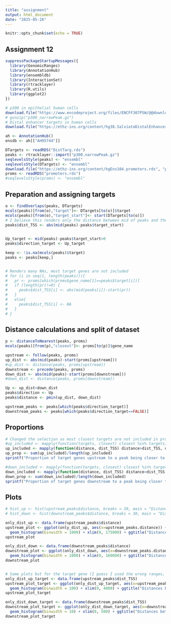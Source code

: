 ```yaml
---
title: "assignment"
output: html_document
date: "2025-05-26"
---
```


```r
knitr::opts_chunk$set(echo = TRUE)
```

## Assignment 12


```r
suppressPackageStartupMessages({
  library(GenomicRanges)
  library(AnnotationHub)
  library(ensembldb)
  library(InteractionSet)
  library(rtracklayer)
  library(R.utils)
  library(ggplot2)
})
```


```r
# p300 in epithelial human cells
download.file("https://www.encodeproject.org/files/ENCFF307PSW/@@download/ENCFF307PSW.bed.gz", "p300_narrowPeak.gz")
# gunzip("p300_narrowPeak.gz")
# Distal enhancer targets in human cells
download.file("https://ethz-ins.org/content/hg38.SalviatoDistalEnhancerTargets.GR.rds", "DistTarg.rds")

ah <- AnnotationHub()
ensdb <- ah[["AH95744"]]
```

```r
DTargets <- readRDS("DistTarg.rds")
peaks <- rtracklayer::import("p300.narrowPeak.gz")
seqlevelsStyle(peaks) <- "ensembl"
seqlevelsStyle(DTargets) <- "ensembl"
download.file("https://ethz-ins.org/content/hgEns104.promoters.rds", "promoters.rds")
proms <- readRDS("promoters.rds")
#seqlevelsStyle(proms) <- "ensembl"
```

## Preparation and assigning targets
```r
o <- findOverlaps(peaks, DTargets)
mcols(peaks)[from(o),"target"]<- DTargets[to(o)]$target
mcols(peaks)[from(o),"target_start"]<- start(DTargets[to(o)])
# I believe this renders only the distance between mid of peaks and the estimated contact point, not the TSS of the contacted gene itself but I just can't figure out where to find the ranges of the actual genes
peaks$dist_TSS <- abs(mid(peaks)-peaks$target_start)

 
Up_target <- mid(peaks)-peaks$target_start>0
peaks$direction_target <- Up_target

keep <- !is.na(mcols(peaks)$target)
peaks <- peaks[keep,]


# Renders many NAs, most target genes are not included
# for (i in seq(1, length(peaks))){
#   pr <- proms[which(proms$gene_name[1]==peaks$target[i])]
#   if (length(pr)!=0) {
#     peaks$dist_TSS[i] <- abs(mid(peaks[i])-start(pr))
#   }
#   else{
#     peaks$dist_TSS[i] <- NA
#   }
# }
```

## Distance calculations and split of dataset
```r
p <- distanceToNearest(peaks, proms)
mcols(peaks)[from(p),"closest"]<- proms[to(p)]$gene_name

upstream <- follow(peaks, proms)
up_dist <- abs(mid(peaks)-start(proms[upstream]))
#up_dist <- distance(peaks, proms[upstream])
downstream <- precede(peaks, proms)
down_dist <- abs(mid(peaks)-start(proms[downstream]))
#down_dist <- distance(peaks, proms[downstream])

Up <- up_dist<down_dist
peaks$direction <- Up
peaks$distance <- pmin(up_dist, down_dist)

upstream_peaks <- peaks[which(peaks$direction_target)]
downstream_peaks <- peaks[which(peaks$direction_target==FALSE)]
```

## Proportions
```r
# Changed the selection as most closest targets are not included in proms
#up_included <- mapply(function(targets, closest) closest %in% targets, upstream_peaks$target, upstream_peaks$closest) # Would have rendered about 8%
up_included <- mapply(function(distance, dist_TSS) distance>dist_TSS, upstream_peaks$distance, upstream_peaks$dist_TSS)
up_prop <- sum(up_included)/length(up_included)
sprintf("Proportion of target genes upstream to a peak being closer to the peak than the closest gene found in promotors: %f", up_prop)

#down_included <- mapply(function(targets, closest) closest %in% targets, downstream_peaks$target, downstream_peaks$closest) # Would have rendered about 7%
down_included <- mapply(function(distance, dist_TSS) distance>dist_TSS, downstream_peaks$distance, downstream_peaks$dist_TSS)
down_prop <- sum(down_included)/length(down_included)
sprintf("Proportion of target genes downstream to a peak being closer to the peak than the closest gene found in promotors: %f", down_prop)
```

## Plots
```r
# hist_up <- hist(upstream_peaks$distance, breaks = 30, main = "Distance between p300 peaks and upstream TSS", xlab = "Distance p300 peak to upstream TSS", xlim = range(0, 175000))
# hist_down <- hist(downstream_peaks$distance, breaks = 30, main = "Distance between p300 peaks and downstream TSS", xlab = "Distance p300 peak to downstream TSS")

only_dist_up <- data.frame(upstream_peaks$distance)
upstream_plot <- ggplot(only_dist_up, aes(x=upstream_peaks.distance)) + 
  geom_histogram(binwidth = 1000) + xlim(0, 175000) + ggtitle("Distances between p300 peaks and TSS of the closest gene (upstream)") + labs(x="Distance between p300 peak \n and TSS of the closest gene", y = "Count")
upstream_plot

only_dist_down <- data.frame(downstream_peaks$distance)
downstream_plot <- ggplot(only_dist_down, aes(x=downstream_peaks.distance)) + 
  geom_histogram(binwidth = 1000) + xlim(0, 160000) + ggtitle("Distances between p300 peaks and TSS of the closest gene (downstream)") + labs(x="Distance between p300 peak \n and TSS of the closest gene", y = "Count")
downstream_plot


# Same plots but for the target gene (I guess I used the wrong ranges, therefore I didn't plot them initially)
only_dist_up_target <- data.frame(upstream_peaks$dist_TSS)
upstream_plot_target <- ggplot(only_dist_up_target, aes(x=upstream_peaks.dist_TSS)) + 
  geom_histogram(binwidth = 100) + xlim(0, 4000) + ggtitle("Distances between p300 peaks and TSS of the target gene (upstream)") + labs(x="Distance between p300 peak \n and TSS of the target gene", y = "Count")
upstream_plot_target

only_dist_down_target <- data.frame(downstream_peaks$dist_TSS)
downstream_plot_target <- ggplot(only_dist_down_target, aes(x=downstream_peaks.dist_TSS)) + 
  geom_histogram(binwidth = 10) + xlim(0, 500) + ggtitle("Distances between p300 peaks and TSS of the target gene (downstream)") + labs(x="Distance between p300 peak \n and TSS of the target gene", y = "Count")
downstream_plot_target
```